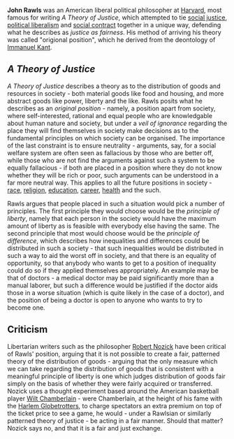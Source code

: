 {{subpages}}

'''John Rawls''' was an American liberal political philosopher at [[Harvard University|Harvard]], most famous for writing ''A Theory of Justice'', which attempted to tie [[social justice]], [[political liberalism]] and [[social contract]] together in a unique way, defending what he describes as ''justice as fairness''. His method of arriving his theory was called "origional position", which he derived from the deontology of [[Immanuel Kant]].

== ''A Theory of Justice'' ==

''A Theory of Justice'' describes a theory as to the distribution of goods and resources in society - both material goods like food and housing, and more abstract goods like power, liberty and the like. Rawls posits what he describes as an ''original position'' - namely, a position apart from society, where self-interested, rational and equal people who are knowledgable about human nature and society, but under a ''veil of ignorance'' regarding the place they will find themselves in society make decisions as to the fundamental principles on which society can be organised. The importance of the last constraint is to ensure neutrality - arguments, say, for a social welfare system are often seen as fallacious by those who are better off, while those who are not find the arguments against such a system to be equally fallacious - if both are placed in a position where they do not know whether they will be rich or poor, such arguments can be understood in a far more neutral way. This applies to all the future positions in society - [[race]], [[religion]], [[education]], [[career]], [[health]] and the such.

Rawls argues that people placed in such a situation would pick a number of principles. The first principle they would choose would be the ''principle of liberty'', namely that each person in the society would have the maximum amount of liberty as is feasible with everybody else having the same. The second principle that most would choose would be the ''principle of difference'', which describes how inequalities and differences could be distributed in such a society - that such inequalities would be distributed in such a way to aid the worst off in society, and that there is an equality of opportunity, so that anybody who wants to get to a position of inequality could do so if they applied themselves appropriately. An example may be that of doctors - a medical doctor may be paid significantly more than a manual laborer, but such a difference would be justified if the doctor aids those in a worse situation (which is quite likely in the case of a doctor), and the position of being a doctor is open to anyone who wants to try to become one.

== Criticism ==

Libertarian writers such as the philosopher [[Robert Nozick]] have been critical of Rawls' position, arguing that it is not possible to create a fair, patterned theory of the distribution of goods - arguing that the only measure which we can take regarding the distribution of goods that is consistent with a meaningful principle of liberty is one which judges distribution of goods fair simply on the basis of whether they were fairly acquired or transferred. Nozick uses a thought experiment based around the American basketball player [[Wilt Chamberlain]] - were Chamberlain, at the height of his fame with the [[Harlem Globetrotters]], to charge spectators an extra premium on top of the ticket price to see a game, he would - under a Rawlsian or similarly patterned theory of justice - be acting in a fair manner. Should that matter? Nozick says no, and that it is a fair and just exchange.